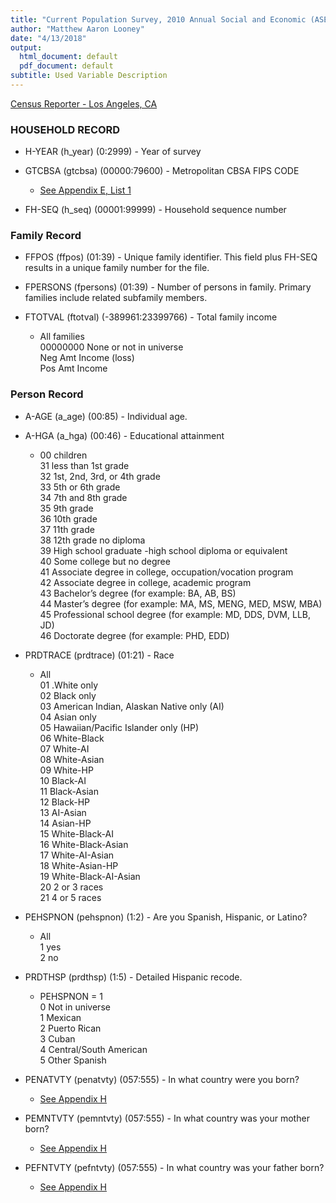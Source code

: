 ```yaml
---
title: "Current Population Survey, 2010 Annual Social and Economic (ASEC) Supplement"
author: "Matthew Aaron Looney"
date: "4/13/2018"
output:
  html_document: default
  pdf_document: default
subtitle: Used Variable Description
---
```


[Census Reporter - Los Angeles, CA](https://censusreporter.org/profiles/16000US0644000-los-angeles-ca/)

### HOUSEHOLD RECORD  
  
  
* H-YEAR (h_year) (0:2999)  - Year of survey  
  
  
* GTCBSA (gtcbsa) (00000:79600) - Metropolitan CBSA FIPS CODE  
    + [See Appendix E, List 1](file:///Users/malooney/Desktop/CPS_March_Codebook_2010.pdf#page=294)  

  
  
* FH-SEQ (h_seq) (00001:99999) - Household sequence number  
  
  
### Family Record
  
* FFPOS (ffpos) (01:39) - Unique family identifier. This field plus FH-SEQ results in a unique family number for the file.  
  
  
* FPERSONS (fpersons) (01:39) - Number of persons in family. Primary families include related subfamily members.  
  
  
* FTOTVAL (ftotval) (-389961:23399766) - Total family income  
    + All families  
      00000000 None or not in universe  
      Neg Amt Income (loss)  
      Pos Amt Income  
  
  
### Person Record  
  
  
* A-AGE (a_age) (00:85) - Individual age.  
  
  
* A-HGA (a_hga) (00:46) - Educational attainment  
    + 00 children  
      31 less than 1st grade  
      32 1st, 2nd, 3rd, or 4th grade  
      33 5th or 6th grade  
      34 7th and 8th grade  
      35 9th grade  
      36 10th grade  
      37 11th grade  
      38 12th grade no diploma  
      39 High school graduate -high school diploma or equivalent  
      40 Some college but no degree  
      41 Associate degree in college, occupation/vocation program  
      42 Associate degree in college, academic program  
      43 Bachelor's degree (for example: BA, AB, BS)  
      44 Master's degree (for example: MA, MS, MENG, MED, MSW, MBA)  
      45 Professional school degree (for example: MD, DDS, DVM, LLB, JD)  
      46 Doctorate degree (for example: PHD, EDD)  
  
  
* PRDTRACE (prdtrace) (01:21) - Race  
    + All  
      01 .White only  
      02 Black only  
      03 American Indian, Alaskan Native only (AI)  
      04 Asian only  
      05 Hawaiian/Pacific Islander only (HP)  
      06 White-Black  
      07 White-AI  
      08 White-Asian  
      09 White-HP  
      10 Black-AI  
      11 Black-Asian  
      12 Black-HP  
      13 AI-Asian  
      14 Asian-HP  
      15 White-Black-AI  
      16 White-Black-Asian  
      17 White-AI-Asian  
      18 White-Asian-HP  
      19 White-Black-AI-Asian  
      20 2 or 3 races  
      21 4 or 5 races  
  
  
* PEHSPNON (pehspnon) (1:2) - Are you Spanish, Hispanic, or Latino?  
    + All  
      1 yes  
      2 no  
  
  
* PRDTHSP (prdthsp) (1:5) - Detailed Hispanic recode.  
    + PEHSPNON = 1  
      0 Not in universe  
      1 Mexican  
      2 Puerto Rican  
      3 Cuban  
      4 Central/South American  
      5 Other Spanish  
  
  
* PENATVTY (penatvty) (057:555) - In what country were you born?  
    + [See Appendix H](file:///Users/malooney/Desktop/CPS_March_Codebook_2010.pdf#page=353)  
  
  
* PEMNTVTY (pemntvty) (057:555) - In what country was your mother born?  
    + [See Appendix H](file:///Users/malooney/Desktop/CPS_March_Codebook_2010.pdf#page=353)  
  
  
* PEFNTVTY (pefntvty) (057:555) - In what country was your father born?  
    + [See Appendix H](file:///Users/malooney/Desktop/CPS_March_Codebook_2010.pdf#page=353)  













